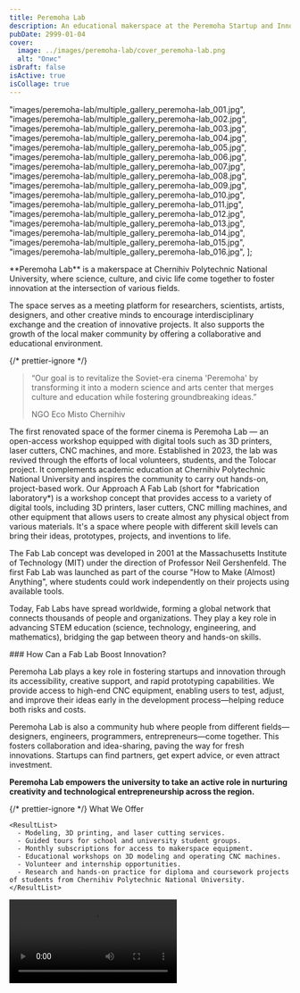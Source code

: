 ```yaml
---
title: Peremoha Lab
description: An educational makerspace at the Peremoha Startup and Innovation Center of Chernihiv Polytechnic National University.
pubDate: 2999-01-04
cover:
  image: ../images/peremoha-lab/cover_peremoha-lab.png
  alt: "Опис"
isDraft: false
isActive: true
isCollage: true
---
```



  "images/peremoha-lab/multiple_gallery_peremoha-lab_001.jpg",
  "images/peremoha-lab/multiple_gallery_peremoha-lab_002.jpg",
  "images/peremoha-lab/multiple_gallery_peremoha-lab_003.jpg",
  "images/peremoha-lab/multiple_gallery_peremoha-lab_004.jpg",
  "images/peremoha-lab/multiple_gallery_peremoha-lab_005.jpg",
  "images/peremoha-lab/multiple_gallery_peremoha-lab_006.jpg",
  "images/peremoha-lab/multiple_gallery_peremoha-lab_007.jpg",
  "images/peremoha-lab/multiple_gallery_peremoha-lab_008.jpg",
  "images/peremoha-lab/multiple_gallery_peremoha-lab_009.jpg",
  "images/peremoha-lab/multiple_gallery_peremoha-lab_010.jpg",
  "images/peremoha-lab/multiple_gallery_peremoha-lab_011.jpg",
  "images/peremoha-lab/multiple_gallery_peremoha-lab_012.jpg",
  "images/peremoha-lab/multiple_gallery_peremoha-lab_013.jpg",
  "images/peremoha-lab/multiple_gallery_peremoha-lab_014.jpg",
  "images/peremoha-lab/multiple_gallery_peremoha-lab_015.jpg",
  "images/peremoha-lab/multiple_gallery_peremoha-lab_016.jpg",
];

<TextContent>
  **Peremoha Lab** is a makerspace at Chernihiv Polytechnic National University, where science, culture, and civic life come together to foster innovation at the intersection of various fields.

The space serves as a meeting platform for researchers, scientists, artists, designers, and other creative minds to encourage interdisciplinary exchange and the creation of innovative projects. It also supports the growth of the local maker community by offering a collaborative and educational environment.

</TextContent>

{/* prettier-ignore */}
<Blockquote>

<span>“</span>Our goal is to revitalize the Soviet-era cinema 'Peremoha' by
transforming it into a modern science and arts center that merges culture and
education while fostering groundbreaking ideas.<span>”</span>

  <BlockquoteFooter>
  NGO Eco Misto Chernihiv
</BlockquoteFooter>
</Blockquote>

<TextContent>
  The first renovated space of the former cinema is Peremoha Lab — an
  open-access workshop equipped with digital tools such as 3D printers, laser
  cutters, CNC machines, and more. Established in 2023, the lab was revived
  through the efforts of local volunteers, students, and the Tolocar project. It
  complements academic education at Chernihiv Polytechnic National University
  and inspires the community to carry out hands-on, project-based work.
</TextContent>

<TextContent>
  <Badge>Our Approach</Badge>
  A Fab Lab (short for *fabrication laboratory*) is a workshop concept that provides access to a variety of digital tools, including 3D printers, laser cutters, CNC milling machines, and other equipment that allows users to create almost any physical object from various materials. It's a space where people with different skill levels can bring their ideas, prototypes, projects, and inventions to life.

The Fab Lab concept was developed in 2001 at the Massachusetts Institute of Technology (MIT) under the direction of Professor Neil Gershenfeld. The first Fab Lab was launched as part of the course "How to Make (Almost) Anything", where students could work independently on their projects using available tools.

Today, Fab Labs have spread worldwide, forming a global network that connects thousands of people and organizations. They play a key role in advancing STEM education (science, technology, engineering, and mathematics), bridging the gap between theory and hands-on skills.

</TextContent>

<TextContent>
### How Can a Fab Lab Boost Innovation?

Peremoha Lab plays a key role in fostering startups and innovation through its accessibility, creative support, and rapid prototyping capabilities. We provide access to high-end CNC equipment, enabling users to test, adjust, and improve their ideas early in the development process—helping reduce both risks and costs.

Peremoha Lab is also a community hub where people from different fields—designers, engineers, programmers, entrepreneurs—come together. This fosters collaboration and idea-sharing, paving the way for fresh innovations. Startups can find partners, get expert advice, or even attract investment.

**Peremoha Lab empowers the university to take an active role in nurturing creativity and technological entrepreneurship across the region.**

</TextContent>

{/* prettier-ignore */}
  <TextContent>
    <Badge>What We Offer</Badge>

    <ResultList>
      - Modeling, 3D printing, and laser cutting services.
      - Guided tours for school and university student groups.
      - Monthly subscriptions for access to makerspace equipment.
      - Educational workshops on 3D modeling and operating CNC machines.
      - Volunteer and internship opportunities.
      - Research and hands-on practice for diploma and coursework projects of students from Chernihiv Polytechnic National University.
    </ResultList>

  </TextContent>

<Video src="https://www.youtube.com/embed/nt-kVKUWHR4?si=pzJ38sEgTU7hy_ie" />

<Logos>
  <Icon name="partners-politehnika-original" />
  <div class="donor-logo">
    <MyPicture src={gizLogo} width={300} alt="GIZ logo" />
  </div>
  <Icon name="donors-usaid-figma" />
  <Icon name="partners-expertise-france-original" />
  <Icon name="partners-tolocar-original" />
  <Icon name="partners-ostriv-original" />
</Logos>

<MultiSlideGallery imagePaths={peremohaLabImages} isFullscreen />
